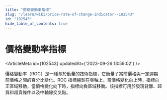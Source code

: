 ```yaml
---
title: "價格變動率指標"
slug: "/learn/wiki/price-rate-of-change-indicator--102543"
id: "102543"
hide_table_of_contents: true
---
```



# 價格變動率指標

<ArticleMeta id={102543} updatedAt={'2023-09-26 13:59:02'} />
<div className='border-solid border-b border-t-0 my-4 border-[var(--ifm-color-gray-300)]' />

價格變動率（ROC）是一種基於動量的技術指標，它衡量了當前價格與一定週期前價格之間的百分比變化。ROC 指標繪製在零軸上，當價格變化向上時，指標向正區域移動，當價格變化向下時，指標向負區域移動。該指標可用於發現背離、超買和超賣條件以及中軸線交叉點。
